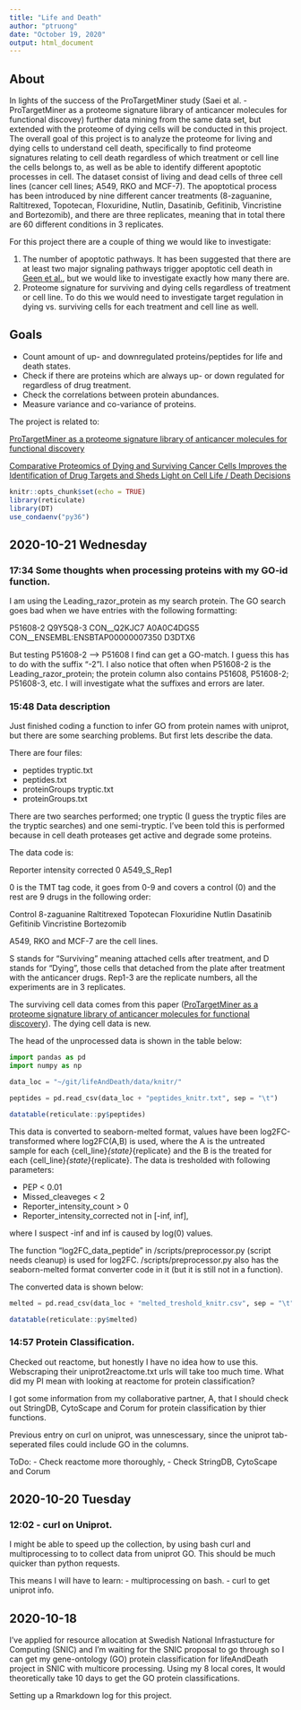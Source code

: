 ```yaml
---
title: "Life and Death"
author: "ptruong"
date: "October 19, 2020"
output: html_document
---
```


## About

In lights of the success of the ProTargetMiner study (Saei et al. - ProTargetMiner as a proteome signature library of anticancer molecules for functional discovey) further data mining from the same data set, but extended with the proteome of dying cells will be conducted in this project. The overall goal of this project is to analyze the proteome for living and dying cells to understand cell death, specifically to find proteome signatures relating to cell death regardless of which treatment or cell line the cells belongs to, as well as be able to identify different apoptotic processes in cell. The dataset consist of living and dead cells of three cell lines (cancer cell lines; A549, RKO and MCF-7). The apoptotical process has been introduced by nine different cancer treatments (8-zaguanine, Raltitrexed, Topotecan, Floxuridine, Nutlin, Dasatinib, Gefitinib, Vincristine and Bortezomib), and there are three replicates, meaning that in total there are 60 different conditions in 3 replicates.  

For this project there are a couple of thing we would like to investigate:

1) The number of apoptotic pathways. It has been suggested that there are at least two major signaling pathways trigger apoptotic cell death in [Geen et al.](https://www.ncbi.nlm.nih.gov/pmc/articles/PMC4665079/), but we would like to investigate exactly how many there are. 
2) Proteome signature for surviving and dying cells regardless of treatment or cell line. To do this we would need to investigate target regulation in dying vs. surviving cells for each treatment and cell line as well.   

## Goals
- Count amount of up- and downregulated proteins/peptides for life and death states.
- Check if there are proteins which are always up- or down regulated for regardless of drug treatment. 
- Check the correlations between protein abundances. 
- Measure variance and co-variance of proteins. 




The project is related to:

[ProTargetMiner as a proteome signature library of anticancer molecules for functional discovery](https://www.nature.com/articles/s41467-019-13582-8)

[Comparative Proteomics of Dying and Surviving Cancer Cells Improves the Identification of Drug Targets and Sheds Light on Cell Life / Death Decisions](https://pubmed.ncbi.nlm.nih.gov/29572246/)



```r
knitr::opts_chunk$set(echo = TRUE)
library(reticulate)
library(DT)
use_condaenv("py36")
```
## 2020-10-21 Wednesday
### 17:34 Some thoughts when processing proteins with my GO-id function.
I am using the Leading_razor_protein as my search protein. The GO search goes bad when we have entries with the following formatting:

P51608-2
Q9Y5Q8-3
CON__Q2KJC7
A0A0C4DGS5
CON__ENSEMBL:ENSBTAP00000007350
D3DTX6

But testing P51608-2 --> P51608 I find can get a GO-match. I guess this has to do with the suffix "-2"l. I also notice that often when P51608-2 is the Leading_razor_protein; the protein column also contains P51608, P51608-2; P51608-3, etc. I will investigate what the suffixes and errors are later.

### 15:48 Data description
Just finished coding a function to infer GO from protein names with uniprot, but there are some searching problems. But first lets describe the data.

There are four files:

- peptides tryptic.txt
- peptides.txt
- proteinGroups tryptic.txt
- proteinGroups.txt

There are two searches performed; one tryptic (I guess the tryptic files are the tryptic searches) and one semi-tryptic. I've been told this is performed because in cell death proteases get active and degrade some proteins. 

The data code is:


Reporter intensity corrected 0 A549_S_Rep1

0 is the TMT tag code, it goes from 0-9 and covers a control (0) and the rest are 9 drugs in the following order: 

Control
8-zaguanine
Raltitrexed
Topotecan
Floxuridine
Nutlin
Dasatinib
Gefitinib
Vincristine
Bortezomib

A549, RKO and MCF-7 are the cell lines. 

S stands for "Surviving" meaning attached cells after treatment, and D stands for "Dying", those cells that detached from the plate after treatment with the anticancer drugs.
Rep1-3 are the replicate numbers, all the experiments are in 3 replicates. 

The surviving cell data comes from this paper ([ProTargetMiner as a proteome signature library of anticancer molecules for functional discovery](https://www.nature.com/articles/s41467-019-13582-8)). The dying cell data is new. 

The head of the unprocessed data is shown in the table below:

```python
import pandas as pd
import numpy as np

data_loc = "~/git/lifeAndDeath/data/knitr/"

peptides = pd.read_csv(data_loc + "peptides_knitr.txt", sep = "\t")
```

```r
datatable(reticulate::py$peptides)
```

This data is converted to seaborn-melted format, values have been log2FC-transformed where log2FC(A,B) is used, where the A is the untreated sample for each {cell_line}_{state}_{replicate} and the B is the treated for each {cell_line}_{state}_{replicate}. The data is tresholded with following parameters:

- PEP < 0.01
- Missed_cleaveges < 2
- Reporter_intensity_count > 0
- Reporter_intensity_corrected not in [-inf, inf],

where I suspect -inf and inf is caused by log(0) values. 

The function "log2FC_data_peptide" in /scripts/preprocessor.py (script needs cleanup) is used for log2FC. /scripts/preprocessor.py also has the seaborn-melted format converter code in it (but it is still not in a function).

The converted data is shown below:

```python
melted = pd.read_csv(data_loc + "melted_treshold_knitr.csv", sep = "\t")
```

```r
datatable(reticulate::py$melted)
```



### 14:57 Protein Classification. 
Checked out reactome, but honestly I have no idea how to use this. Webscraping their uniprot2reactome.txt urls will take too much time. What did my PI mean with looking at reactome for protein classification?

I got some information from my collaborative partner, A, that I should check out StringDB, CytoScape and Corum for protein classification by thier functions. 

Previous entry on curl on uniprot, was unnescessary, since the uniprot tab-seperated files could include GO in the columns.

ToDo:
- Check reactome more thoroughly,
- Check StringDB, CytoScape and Corum

## 2020-10-20 Tuesday
### 12:02 - curl on Uniprot.

I might be able to speed up the collection, by using bash curl and multiprocessing to to collect data from uniprot GO. This should be much quicker than python requests.

This means I will have to learn:
- multiprocessing on bash.
- curl to get uniprot info.

## 2020-10-18
I've applied for resource allocation at Swedish National Infrastucture for Computing (SNIC) and I'm waiting for the SNIC proposal to go through so I can get my gene-ontology (GO) protein classification for lifeAndDeath project in SNIC with multicore processing. Using my 8 local cores, It would theoretically take 10 days to get the GO protein classifications.

Setting up a Rmarkdown log for this project. 






